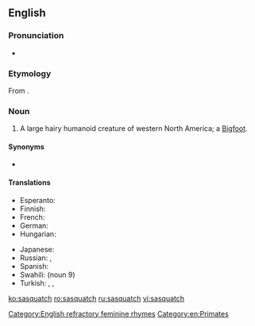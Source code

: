 ==English==
{{wikipedia}}

===Pronunciation===
* {{IPA|/ˈsæskwɒtʃ/|/ˈsæskwætʃ/|lang=en}}

===Etymology===
From {{etyl|hur|en}} {{m|hur|sásq’ets}}.

===Noun===
{{en-noun|es}}

# {{label|en|cryptozoology}} A large hairy humanoid creature of western North America; a [[Bigfoot]].

====Synonyms====
* {{l|en|Bigfoot}}

====Translations====
{{trans-top|a hairy humanoid creature}}
* Esperanto: {{t|eo|saskvaĉo}}
* Finnish: {{t+|fi|isojalka}}
* French: {{t|fr|Sasquatch|m}}
* German: {{t+|de|Sasquatch|m}}
* Hungarian: {{t|hu|Szaszkvács|m}}
{{trans-mid}}
* Japanese: {{t|ja|サスカッチ|tr=Sasukatchi}}
* Russian: {{t|ru|саскво́ч|m}}, {{t+|ru|бигфу́т|m}}
* Spanish: {{t|es|Sascuache|m}}
* Swahili: {{t|sw|Saskwachi}} (noun 9)
* Turkish: {{t|tr|kocaayak}}, {{t+|tr|yeti}}, {{t+|tr|karakoncolos}}
{{trans-bottom}}

[[Category:English refractory feminine rhymes]]
[[Category:en:Primates]]

[[ko:sasquatch]]
[[ro:sasquatch]]
[[ru:sasquatch]]
[[vi:sasquatch]]